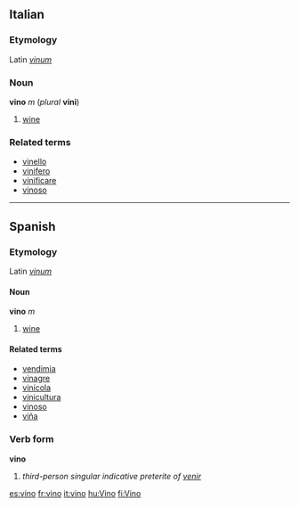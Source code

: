 ==Italian==
===Etymology===
Latin ''[[vinum]]''
===Noun===
'''vino''' ''m'' (''plural'' '''vini''')

# [[wine]]

===Related terms===
*[[vinello]]
*[[vinifero]]
*[[vinificare]]
*[[vinoso]]

----

==Spanish==
===Etymology===
Latin ''[[vinum]]''
====Noun====
'''vino''' ''m''

# [[wine]]

====Related terms====
*[[vendimia]]
*[[vinagre]]
*[[vinícola]]
*[[vinicultura]]
*[[vinoso]]
*[[viña]]

===Verb form===
'''vino'''

# ''third-person singular indicative preterite of [[venir]]''

[[es:vino]]
[[fr:vino]]
[[it:vino]]
[[hu:Vino]]
[[fi:Vino]]